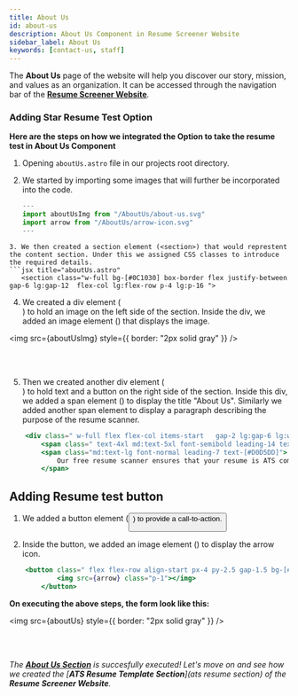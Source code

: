 ```yaml
---
title: About Us
id: about-us
description: About Us Component in Resume Screener Website
sidebar_label: About Us
keywords: [contact-us, staff]
---
```


The **About Us** page of the website will help you discover our story, mission, and values as an organization. It can be accessed through the navigation bar of the [**Resume Screener Website**](https://rs.tcetmumbai.in/).

### Adding Star Resume Test Option

**Here are the steps on how we integrated the Option to take the resume test in About Us Component**

1. Opening `aboutUs.astro` file in our projects root directory.

2. We started by importing some images that will further be incorporated into the code. 

    ```jsx title="aboutUs.astro" {2-3} showLineNumbers
   ---
   import aboutUsImg from "/AboutUs/about-us.svg"
   import arrow from "/AboutUs/arrow-icon.svg"
   ---
```
3. We then created a section element (<section>) that would represtent the content section. Under this we assigned CSS classes to introduce the required details. 
```jsx title="aboutUs.astro"
   <section class="w-full bg-[#0C1030] box-border flex justify-between gap-6 lg:gap-12  flex-col lg:flex-row p-4 lg:p-16 ">
```
4. We created a div element (<div>) to hold an image on the left side of the section. Inside the div, we added an image element (<img>) that displays the <aboutUsImg> image.


<img src={aboutUsImg} style={{ border: "2px solid gray" }} />

<br />
<br />

5. Then we created another div element (<div>) to hold text and a button on the right side of the section. Inside this div, we added a span element (<span>) to display the title "About Us". Similarly we added another span element to display a paragraph describing the purpose of the resume scanner. 
```jsx title="aboutUs.astro" {2-3} showLineNumbers
    <div class=" w-full flex flex-col items-start   gap-2 lg:gap-6 lg:w-1/2 xl:w-1/2">
        <span class=" text-4xl md:text-5xl font-semibold leading-14 text-[#FCFCFD] ">About Us</span>
        <span class="md:text-lg font-normal leading-7 text-[#D0D5DD]">
            Our free resume scanner ensures that your resume is ATS compliant and will be read correctly by Applicant Tracking Systems (ATS) and resume screening software. It provides detailed feedback on key criteria important to recruiters and hiring managers. Maximize your chances of getting noticed by using our resume scanner today. Don't let your resume be overlooked - get valuable insights and make a strong impression with our ATS compliance evaluation.
        </span>
```
## Adding Resume test button

1. We added a button element (<button>) to provide a call-to-action. 

2. Inside the button, we added an image element (<img>) to display the arrow icon. 
```jsx title="aboutUs.astro" 
    <button class=" flex flex-row align-start px-4 py-2.5 gap-1.5 bg-[#6938EF] hover:bg-[#3708b7] transition-colors text-[#FFFFFF] rounded">Start Resume Test
            <img src={arrow} class="p-1"></img>
        </button>
```

**On executing the above steps, the form look like this:**


<img src={aboutUs} style={{ border: "2px solid gray" }} />

<br />
<br />

_The [**About Us Section**](AboutUs) is succesfully executed! Let's move on and see how we created the [**ATS Resume Template Section**](ats resume section) of the **Resume Screener Website**._